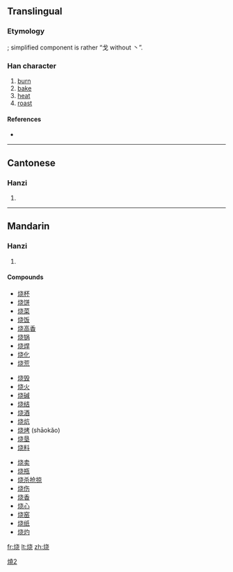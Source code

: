 {{also|燒|焼}}
==Translingual==
{{ja-forms|[[焼]]|烧|[[燒]]}}

===Etymology===
{{Han simp|燒|f=垚|t=戈}}; simplified component is rather “戈 without 丶”.

===Han character===
{{Han char|rn=86|rad=火|as=06|sn=10|four=|canj=火十心山 (FJPU)}}

# [[burn]]
# [[bake]]
# [[heat]]
# [[roast]]

====References====
* {{Han ref|kx=0671.081|hdz=32199.080|uh=70E7|ud=28903}}

----

==Cantonese==

===Hanzi===
{{yue-hanzi|jyut=|y=siu1|tra=燒}}

# {{defn|Cantonese|sort=火06}}

----

==Mandarin==

===Hanzi===
{{cmn-hanzi|tra=燒|pin=[[shāo]] ([[shao1]])|wg=shao<sup>1</sup>}}

# {{defn|Mandarin|sort=火06}}

====Compounds====
{{top3}}
* [[烧杯]]
* [[烧饼]]
* [[烧菜]]
* [[烧饭]]
* [[烧高香]]
* [[烧锅]]
* [[烧焊]]
* [[烧化]]
* [[烧荒]]
{{mid3}}
* [[烧毁]]
* [[烧火]]
* [[烧碱]]
* [[烧结]]
* [[烧酒]]
* [[烧炕]]
* [[烧烤]] (shāokǎo)
* [[烧垦]]
* [[烧料]]
{{mid3}}
* [[烧卖]]
* [[烧瓶]]
* [[烧杀抢掠]]
* [[烧伤]]
* [[烧香]]
* [[烧心]]
* [[烧窑]]
* [[烧纸]]
* [[烧灼]]
{{bottom}}

[[Category:CJKV characters simplified differently in Japan and China|燒2]]

[[fr:烧]]
[[lt:烧]]
[[zh:烧]]
